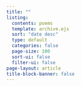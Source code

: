 ```yaml
---
title: ""
listing:
  contents: poems
  template: archive.ejs
  sort: "date desc"
  type: default
  categories: false
  page-size: 100
  sort-ui: false
  filter-ui: false
page-layout: article
title-block-banner: false
---
```


